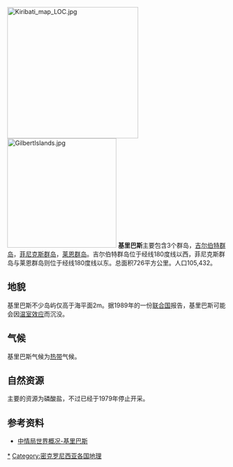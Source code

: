 [[Image:Kiribati_map_LOC.jpg|300px]]
[[File:GilbertIslands.jpg|250px]]
'''基里巴斯'''主要包含3个群岛，[[吉尔伯特群岛|吉尔伯特群岛]]，[[菲尼克斯群岛|菲尼克斯群岛]]，[[莱恩群岛|莱恩群岛]]。吉尔伯特群岛位于经线180度线以西，菲尼克斯群岛与莱恩群岛则位于经线180度线以东。总面积726平方公里。人口105,432。

== 地貌 ==
基里巴斯不少岛屿仅高于海平面2m。据1989年的一份[[联合国|联合国]]报告，基里巴斯可能会因[[温室效应|温室效应]]而沉没。

== 气候 ==
基里巴斯气候为[[热带|热带]]气候。

== 自然资源 ==
主要的资源为磷酸盐，不过已经于1979年停止开采。

== 参考资料 ==
* [https://www.cia.gov/library/publications/the-world-factbook/geos/kr.html 中情局世界概况-基里巴斯] {{Wayback|url=https://www.cia.gov/library/publications/the-world-factbook/geos/kr.html |date=20170907162305 }}

{{基里巴斯地理}}
{{大洋洲题目|地理}}

[[Category:基里巴斯地理|*]]
[[Category:密克罗尼西亚各国地理|Category:密克罗尼西亚各国地理]]